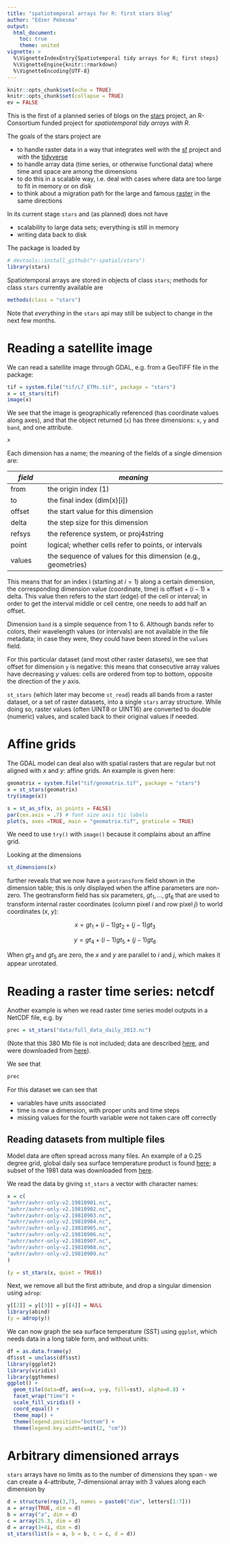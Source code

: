 ```yaml
---
title: "spatiotemporal arrays for R: first stars blog"
author: "Edzer Pebesma"
output:
  html_document:
    toc: true
    theme: united
vignette: >
  %\VignetteIndexEntry{Spatiotemporal tidy arrays for R; first steps}
  %\VignetteEngine{knitr::rmarkdown}
  %\VignetteEncoding{UTF-8}
---
```


```r
knitr::opts_chunk$set(echo = TRUE)
knitr::opts_chunk$set(collapse = TRUE)
ev = FALSE
```

This is the first of a planned series of blogs on the
[stars](https://github.com/r-spatial/stars) project, an R-Consortium
funded project for _spatiotemporal tidy arrays with R_.

The goals of the stars project are

* to handle raster data in a way that integrates well with the [sf](https://github.com/r-spatial/sf) project and with the [tidyverse](https://www.tidyverse.org/)
* to handle array data (time series, or otherwise functional data) where time and space are among the dimensions
* to do this in a scalable way, i.e. deal with cases where data are too large to fit in memory or on disk
* to think about a migration path for the large and famous [raster](https://cran.r-project.org/package=raster) in the same directions

In its current stage `stars` and (as planned) does not have

* scalability to large data sets; everything is still in memory
* writing data back to disk

The package is loaded by
```r
# devtools::install_github("r-spatial/stars")
library(stars)
```
Spatiotemporal arrays are stored in objects of class `stars`; 
methods for class `stars` currently available are

``` r
methods(class = "stars")
```
Note that _everything_  in the `stars` api may still be subject to change in the next few months.

# Reading a satellite image

We can read a satellite image through GDAL, e.g. from a GeoTIFF file in the package:
```r
tif = system.file("tif/L7_ETMs.tif", package = "stars")
x = st_stars(tif)
image(x)
```

We see that the image is geographically referenced (has coordinate values along axes), and that the object returned (`x`) has three dimensions: `x`, `y` and `band`, and one attribute.
```r
x
```

Each dimension has a name; the meaning of the fields of a single dimension are:

|*field* |*meaning*                             |
|--------|--------------------------------------|
| from   | the origin index (1)                 |
| to     | the final index (dim(x)[i])          |
| offset | the start value for this dimension   |
| delta  | the step size for this dimension     |
| refsys | the reference system, or proj4string |
| point  | logical; whether cells refer to points, or intervals |
| values | the sequence of values for this dimension (e.g., geometries) |

This means that for an index i (starting at $i=1$) along a certain dimension, the corresponding dimension value (coordinate, time) is $\mbox{offset} + (i-1) \times \mbox{delta}$. This value then refers to the start (edge) of the cell or interval; in order to get the interval middle or cell centre, one needs to add half an offset. 

Dimension `band` is a simple sequence from 1 to 6. Although bands refer to colors, their wavelength values (or intervals) are not available in the file metadata; in case they were, they could have been stored in the `values` field.

For this particular dataset (and most other raster datasets), we see that offset for dimension `y` is negative: this means that consecutive array values have decreasing $y$ values: cells are ordered from top to bottom, opposite the direction of the $y$ axis.

`st_stars` (which later may become `st_read`) reads all bands from a raster dataset, or a set of raster datasets, into a single `stars` array structure. While doing so, raster values (often UINT8 or UINT16) are converted to double (numeric) values, and scaled back to their original values if needed.

# Affine grids

The GDAL model can deal also with spatial rasters that are regular but not aligned with $x$ and $y$: affine grids. An example is given here:

```r
geomatrix = system.file("tif/geomatrix.tif", package = "stars")
x = st_stars(geomatrix)
try(image(x))

s = st_as_sf(x, as_points = FALSE)
par(cex.axis = .7) # font size axis tic labels 
plot(s, axes =TRUE, main = "geomatrix.tif", graticule = TRUE)
```

We need to use `try()` with `image()` because it complains about an affine grid.

Looking at the dimensions
```r
st_dimensions(x)
```

further reveals that we now have a `geotransform` field shown in the dimension table; this is only displayed when the affine parameters are non-zero. The geotransform field has six parameters, $gt_1,...,gt_6$ 
that are used to transform internal raster coordinates (column pixel $i$ and row pixel $j$) 
to world coordinates ($x$, $y$):

$$x = gt_1 + (i-1) gt_2 + (j-1) gt_3$$
    
$$y = gt_4 + (i-1) gt_5 + (j-1) gt_6$$
    
When $gt_3$ and $gt_5$ are zero, the $x$ and $y$ are parallel to $i$ and $j$, which makes it appear unrotated.

# Reading a raster time series: netcdf

Another example is when we read raster time series model outputs in a NetCDF file, e.g. by
```r
prec = st_stars("data/full_data_daily_2013.nc")
```
(Note that this 380 Mb file is not included; data are described [here](ftp://ftp.dwd.de/pub/data/gpcc/html/fulldata-daily_v1_doi_download.html), and were downloaded from [here](ftp://ftp.dwd.de/pub/data/gpcc/full_data_daily_V1/full_data_daily_2013.nc.gz)).

We see that
```r
prec
```

For this dataset we can see that

* variables have units associated
* time is now a dimension, with proper units and time steps
* missing values for the fourth variable were not taken care off correctly

## Reading datasets from multiple files

Model data are often spread across many files. An example of a 0.25 degree grid, global daily sea surface temperature product is found [here](ftp://eclipse.ncdc.noaa.gov/pub/OI-daily-v2/NetCDF/); a subset of the 1981 data was downloaded from [here](ftp://eclipse.ncdc.noaa.gov/pub/OI-daily-v2/NetCDF/1981/AVHRR/).

We read the data by giving `st_stars` a vector with character names:
```r
x = c(
"avhrr/avhrr-only-v2.19810901.nc",
"avhrr/avhrr-only-v2.19810902.nc",
"avhrr/avhrr-only-v2.19810903.nc",
"avhrr/avhrr-only-v2.19810904.nc",
"avhrr/avhrr-only-v2.19810905.nc",
"avhrr/avhrr-only-v2.19810906.nc",
"avhrr/avhrr-only-v2.19810907.nc",
"avhrr/avhrr-only-v2.19810908.nc",
"avhrr/avhrr-only-v2.19810909.nc"
)

(y = st_stars(x, quiet = TRUE))
```

Next, we remove all but the first attribute, and drop a singular dimension using `adrop`:
```r
y[[2]] = y[[3]] = y[[4]] = NULL
library(abind)
(y = adrop(y))
```

We can now graph the sea surface temperature (SST) using `ggplot`, which needs data in a long table form, and without units:
```r
df = as.data.frame(y)
df$sst = unclass(df$sst)
library(ggplot2)
library(viridis)
library(ggthemes)
ggplot() +  
  geom_tile(data=df, aes(x=x, y=y, fill=sst), alpha=0.8) + 
  facet_wrap("time") +
  scale_fill_viridis() +
  coord_equal() +
  theme_map() +
  theme(legend.position="bottom") +
  theme(legend.key.width=unit(2, "cm"))
```

# Arbitrary dimensioned arrays

`stars` arrays have no limits as to the number of dimensions they span - we can create a 4-attribute, 7-dimensional array with 3 values along each dimension by
```r
d = structure(rep(3,7), names = paste0("dim", letters[1:7]))
a = array(TRUE, dim = d)
b = array("a", dim = d)
c = array(25.3, dim = d)
d = array(3+4i, dim = d)
st_stars(list(a = a, b = b, c = c, d = d))
```



